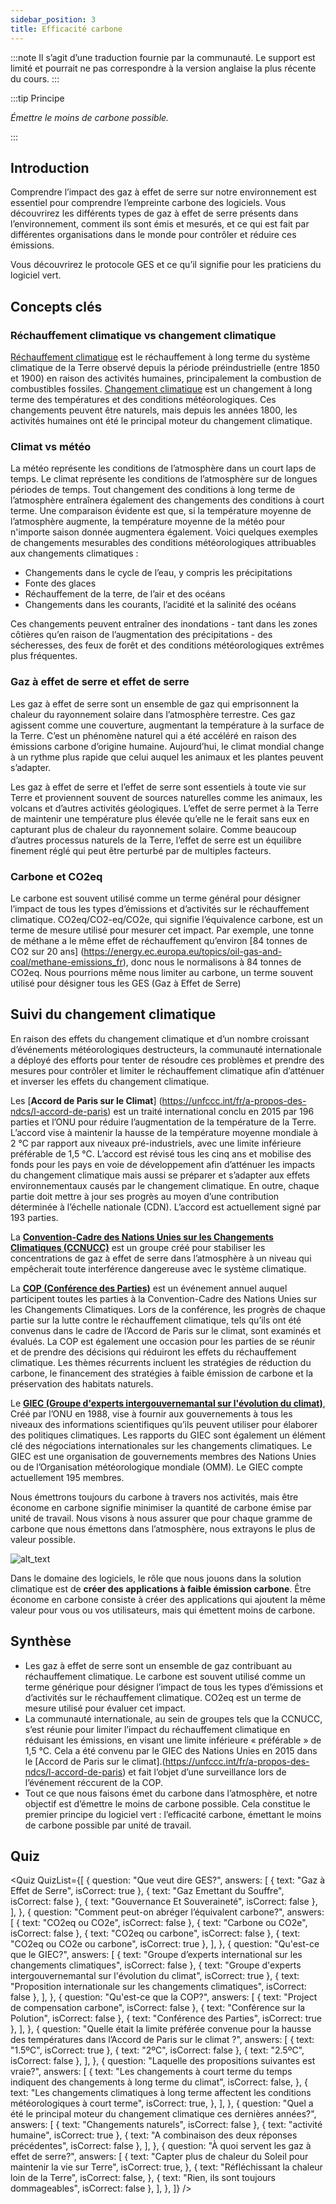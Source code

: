 ```yaml
---
sidebar_position: 3
title: Efficacité carbone
---
```



:::note
Il s’agit d’une traduction fournie par la communauté. Le support est limité et pourrait ne pas correspondre à la version anglaise la plus récente du cours.
:::

:::tip Principe

_Émettre le moins de carbone possible._

:::

## Introduction

Comprendre l’impact des gaz à effet de serre sur notre environnement est essentiel pour comprendre l’empreinte carbone des logiciels. Vous découvrirez les différents types de gaz à effet de serre présents dans l’environnement, comment ils sont émis et mesurés, et ce qui est fait par différentes organisations dans le monde pour contrôler et réduire ces émissions.

Vous découvrirez le protocole GES et ce qu’il signifie pour les praticiens du logiciel vert.

## Concepts clés

### Réchauffement climatique vs changement climatique

[Réchauffement climatique](https://climate.nasa.gov/global-warming-vs-climate-change/) est le réchauffement à long terme du système climatique de la Terre observé depuis la période préindustrielle (entre 1850 et 1900) en raison des activités humaines, principalement la combustion de combustibles fossiles. [Changement climatique](https://climate.nasa.gov/global-warming-vs-climate-change/) est un changement à long terme des températures et des conditions météorologiques. Ces changements peuvent être naturels, mais depuis les années 1800, les activités humaines ont été le principal moteur du changement climatique.

### Climat vs météo

La météo représente les conditions de l’atmosphère dans un court laps de temps. Le climat représente les conditions de l’atmosphère sur de longues périodes de temps. Tout changement des conditions à long terme de l’atmosphère entraînera également des changements des conditions à court terme. Une comparaison évidente est que, si la température moyenne de l’atmosphère augmente, la température moyenne de la météo pour n'importe saison donnée augmentera également. Voici quelques exemples de changements mesurables des conditions météorologiques attribuables aux changements climatiques :

- Changements dans le cycle de l’eau, y compris les précipitations
- Fonte des glaces
- Réchauffement de la terre, de l’air et des océans
- Changements dans les courants, l’acidité et la salinité des océans

Ces changements peuvent entraîner des inondations - tant dans les zones côtières qu’en raison de l’augmentation des précipitations - des sécheresses, des feux de forêt et des conditions météorologiques extrêmes plus fréquentes.

### Gaz à effet de serre et effet de serre

Les gaz à effet de serre sont un ensemble de gaz qui emprisonnent la chaleur du rayonnement solaire dans l’atmosphère terrestre. Ces gaz agissent comme une couverture, augmentant la température à la surface de la Terre. C’est un phénomène naturel qui a été accéléré en raison des émissions carbone d’origine humaine. Aujourd’hui, le climat mondial change à un rythme plus rapide que celui auquel les animaux et les plantes peuvent s’adapter.

Les gaz à effet de serre et l’effet de serre sont essentiels à toute vie sur Terre et proviennent souvent de sources naturelles comme les animaux, les volcans et d’autres activités géologiques. L’effet de serre permet à la Terre de maintenir une température plus élevée qu’elle ne le ferait sans eux en capturant plus de chaleur du rayonnement solaire. Comme beaucoup d’autres processus naturels de la Terre, l’effet de serre est un équilibre finement réglé qui peut être perturbé par de multiples facteurs.

### Carbone et CO2eq

Le carbone est souvent utilisé comme un terme général pour désigner l’impact de tous les types d’émissions et d’activités sur le réchauffement climatique. CO2eq/CO2-eq/CO2e, qui signifie l’équivalence carbone, est un terme de mesure utilisé pour mesurer cet impact. Par exemple, une tonne de méthane a le même effet de réchauffement qu’environ [84 tonnes de CO2 sur 20 ans] (https://energy.ec.europa.eu/topics/oil-gas-and-coal/methane-emissions_fr), donc nous le normalisons à 84 tonnes de CO2eq. Nous pourrions même nous limiter au carbone, un terme souvent utilisé pour désigner tous les GES (Gaz à Effet de Serre)

## Suivi du changement climatique

En raison des effets du changement climatique et d’un nombre croissant d’événements météorologiques destructeurs, la communauté internationale a déployé des efforts pour tenter de résoudre ces problèmes et prendre des mesures pour contrôler et limiter le réchauffement climatique afin d’atténuer et inverser les effets du changement climatique.

Les [**Accord de Paris sur le Climat**] (https://unfccc.int/fr/a-propos-des-ndcs/l-accord-de-paris) est un traité international conclu en 2015 par 196 parties et l’ONU pour réduire l’augmentation de la température de la Terre. L’accord vise à maintenir la hausse de la température moyenne mondiale à 2 °C par rapport aux niveaux pré-industriels, avec une limite inférieure préférable de 1,5 °C. L’accord est révisé tous les cinq ans et mobilise des fonds pour les pays en voie de développement afin d’atténuer les impacts du changement climatique mais aussi se préparer et s’adapter aux effets environnementaux causés par le changement climatique. En outre, chaque partie doit mettre à jour ses progrès au moyen d’une contribution déterminée à l’échelle nationale (CDN). L’accord est actuellement signé par 193 parties.

La [**Convention-Cadre des Nations Unies sur les Changements Climatiques (CCNUCC)**](https://unfccc.int/fr/processus-et-reunions/qu-est-ce-que-la-ccnucc-la-convention-cadre-des-nations-unies-sur-les-changements-climatiques) est un groupe créé pour stabiliser les concentrations de gaz à effet de serre dans l’atmosphère à un niveau qui empêcherait toute interférence dangereuse avec le système climatique.

La [**COP (Conférence des Parties)**](https://unfccc.int/fr/process/bodies/supreme-bodies/conference-of-the-parties-cop) est un événement annuel auquel participent toutes les parties à la Convention-Cadre des Nations Unies sur les Changements Climatiques. Lors de la conférence, les progrès de chaque partie sur la lutte contre le réchauffement climatique, tels qu’ils ont été convenus dans le cadre de l’Accord de Paris sur le climat, sont examinés et évalués. La COP est également une occasion pour les parties de se réunir et de prendre des décisions qui réduiront les effets du réchauffement climatique. Les thèmes récurrents incluent les stratégies de réduction du carbone, le financement des stratégies à faible émission de carbone et la préservation des habitats naturels.

Le [**GIEC (Groupe d'experts intergouvernemantal sur l'évolution du climat)**](https://www.ipcc.ch/languages-2/francais/), Créé par l’ONU en 1988, vise à fournir aux gouvernements à tous les niveaux des informations scientifiques qu’ils peuvent utiliser pour élaborer des politiques climatiques. Les rapports du GIEC sont également un élément clé des négociations internationales sur les changements climatiques. Le GIEC est une organisation de gouvernements membres des Nations Unies ou de l’Organisation météorologique mondiale (OMM). Le GIEC compte actuellement 195 membres.

Nous émettrons toujours du carbone à travers nos activités, mais être économe en carbone signifie minimiser la quantité de carbone émise par unité de travail. Nous visons à nous assurer que pour chaque gramme de carbone que nous émettons dans l’atmosphère, nous extrayons le plus de valeur possible.

![alt_text](./images/02_monitoring_climate_change.png "image_tooltip")

Dans le domaine des logiciels, le rôle que nous jouons dans la solution climatique est de **créer des applications à faible émission carbone**. Être économe en carbone consiste à créer des applications qui ajoutent la même valeur pour vous ou vos utilisateurs, mais qui émettent moins de carbone.

## Synthèse

- Les gaz à effet de serre sont un ensemble de gaz contribuant au réchauffement climatique. Le carbone est souvent utilisé comme un terme générique pour désigner l’impact de tous les types d’émissions et d’activités sur le réchauffement climatique. CO2eq est un terme de mesure utilisé pour évaluer cet impact.
- La communauté internationale, au sein de groupes tels que la CCNUCC, s’est réunie pour limiter l’impact du réchauffement climatique en réduisant les émissions, en visant une limite inférieure « préférable » de 1,5 °C. Cela a été convenu par le GIEC des Nations Unies en 2015 dans le [Accord de Paris sur le climat].(https://unfccc.int/fr/a-propos-des-ndcs/l-accord-de-paris) et fait l’objet d’une surveillance lors de l’événement réccurent de la COP.
- Tout ce que nous faisons émet du carbone dans l’atmosphère, et notre objectif est d’émettre le moins de carbone possible. Cela constitue le premier principe du logiciel vert : l’efficacité carbone, émettant le moins de carbone possible par unité de travail.

## Quiz

<Quiz
  QuizList={[
    {
      question: "Que veut dire GES?",
      answers: [
        { text: "Gaz à Effet de Serre", isCorrect: true },
        { text: "Gaz Emettant du Souffre", isCorrect: false },
        { text: "Gouvernance Et Souveraineté", isCorrect: false },
      ],
    },
    {
      question: "Comment peut-on abréger l’équivalent carbone?",
      answers: [
        { text: "CO2eq ou CO2e", isCorrect: false },
        { text: "Carbone ou CO2e", isCorrect: false },
        { text: "CO2eq ou carbone", isCorrect: false },
        { text: "CO2eq ou CO2e ou carbone", isCorrect: true },
      ],
    },
    {
      question: "Qu'est-ce que le GIEC?",
      answers: [
        { text: "Groupe d’experts international sur les changements climatiques", isCorrect: false },
        { text: "Groupe d'experts intergouvernemantal sur l'évolution du climat", isCorrect: true },
        { text: "Proposition internationale sur les changements climatiques", isCorrect: false },
      ],
    },
    {
      question: "Qu'est-ce que la COP?",
      answers: [
        { text: "Project de compensation carbone", isCorrect: false },
        { text: "Conférence sur la Polution", isCorrect: false },
        { text: "Conférence des Parties", isCorrect: true },
      ],
    },
    {
      question:
        "Quelle était la limite préférée convenue pour la hausse des températures dans l’Accord de Paris sur le climat ?",
      answers: [
        { text: "1.5ºC", isCorrect: true },
        { text: "2ºC", isCorrect: false },
        { text: "2.5ºC", isCorrect: false },
      ],
    },
    {
      question: "Laquelle des propositions suivantes est vraie?",
      answers: [
        {
          text: "Les changements à court terme du temps indiquent des changements à long terme du climat",
          isCorrect: false,
        },
        {
          text: "Les changements climatiques à long terme affectent les conditions météorologiques à court terme",
          isCorrect: true,
        },
      ],
    },
    {
      question:
        "Quel a été le principal moteur du changement climatique ces dernières années?",
      answers: [
        { text: "Changements naturels", isCorrect: false },
        { text: "activité humaine", isCorrect: true },
        { text: "A combinaison des deux réponses précédentes", isCorrect: false },
      ],
    },
    {
      question: "À quoi servent les gaz à effet de serre?",
      answers: [
        {
          text: "Capter plus de chaleur du Soleil pour maintenir la vie sur Terre",
          isCorrect: true,
        },
        {
          text: "Réfléchissant la chaleur loin de la Terre",
          isCorrect: false,
        },
        { text: "Rien, ils sont toujours dommageables", isCorrect: false },
      ],
    },
  ]}
/>
